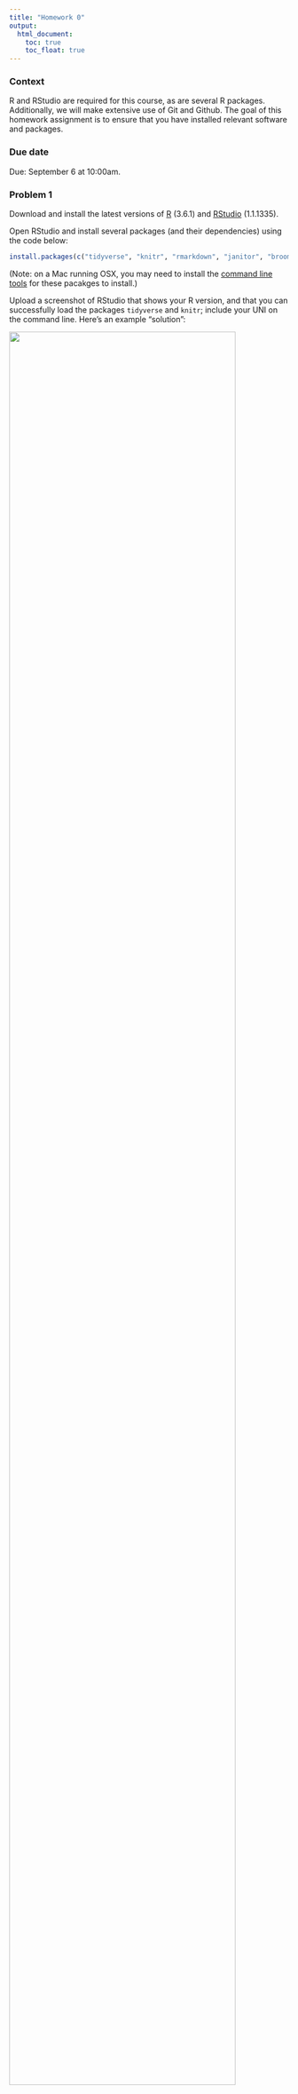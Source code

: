 ```yaml
---
title: "Homework 0"
output:
  html_document: 
    toc: true
    toc_float: true
---
```


### Context

R and RStudio are required for this course, as are several R packages. Additionally, we will make extensive use of Git and Github. The goal of this homework assignment is to ensure that you have installed relevant software and packages. 

### Due date

Due: September 6 at 10:00am. 

### Problem 1

Download and install the latest versions of [R](https://cran.r-project.org) (3.6.1) and [RStudio](https://www.rstudio.com/products/rstudio/download/) (1.1.1335). 

Open RStudio and install several packages (and their dependencies) using the code below:

```r
install.packages(c("tidyverse", "knitr", "rmarkdown", "janitor", "broom", "here", "readxl", "haven", "rnoaa", "ggridges", "ggthemes", "viridis", "skimr", "rvest", "httr", "flexdashboard", "devtools", "usethis", "modelr", "mgcv", "tidytext", "shiny"))
```

(Note: on a Mac running OSX, you may need to install the [command line tools](http://osxdaily.com/2014/02/12/install-command-line-tools-mac-os-x/) for these pacakges to install.)

Upload a screenshot of RStudio that shows your R version, and that you can successfully load the packages `tidyverse` and `knitr`; include your UNI on the command line. Here's an example "solution":

<img src="images/homework_0_r.png" style="width:90%">

### Problem 2

Install Git on the machine you'll use for work in this course. There are several installation approaches; I suggest you follow [this guide](http://happygitwithr.com/install-git.html).

Upload a screenshot of RStudio's terminal pane that shows a successful execution of `which git`. Here's an example "solution":

<img src="images/homework_0_git.png" style="width:90%">

### Problem 3

Create a user account on GitHub, and submit your user name using [this google form](https://docs.google.com/forms/d/e/1FAIpQLSf-BnbRDsen2y2Bv9corM4PWmDGfzx1ZJB77uJTrSqVqybQBA/viewform?usp=sf_link).

It is **very strongly recommended** that you register your account with an educational / academic discount -- later in the semester we will require private repos, which are free under this plan. 

